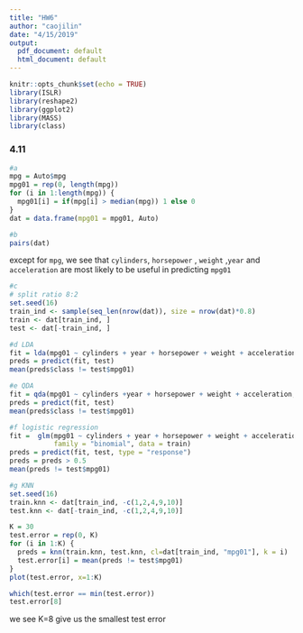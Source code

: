 ```yaml
---
title: "HW6"
author: "caojilin"
date: "4/15/2019"
output:
  pdf_document: default
  html_document: default
---
```


```r
knitr::opts_chunk$set(echo = TRUE)
library(ISLR)
library(reshape2)
library(ggplot2)
library(MASS)
library(class)
```

### 4.11
```r
#a
mpg = Auto$mpg
mpg01 = rep(0, length(mpg))
for (i in 1:length(mpg)) {
  mpg01[i] = if(mpg[i] > median(mpg)) 1 else 0
}
dat = data.frame(mpg01 = mpg01, Auto)
```

```r
#b
pairs(dat)
```

except for `mpg`, we see that `cylinders`, `horsepower` , `weight` ,`year` and `acceleration` are most likely to be useful in predicting `mpg01`

```r
#c
# split ratio 8:2
set.seed(16)
train_ind <- sample(seq_len(nrow(dat)), size = nrow(dat)*0.8)
train <- dat[train_ind, ]
test <- dat[-train_ind, ]
```

```r
#d LDA
fit = lda(mpg01 ~ cylinders + year + horsepower + weight + acceleration, data=train)
preds = predict(fit, test)
mean(preds$class != test$mpg01)
```

```r
#e QDA
fit = qda(mpg01 ~ cylinders +year + horsepower + weight + acceleration, data=train)
preds = predict(fit, test)
mean(preds$class != test$mpg01)
```

```r
#f logistic regression
fit =  glm(mpg01 ~ cylinders + year + horsepower + weight + acceleration, 
           family = "binomial", data = train)
preds = predict(fit, test, type = "response")
preds = preds > 0.5
mean(preds != test$mpg01)
```

```r
#g KNN
set.seed(16)
train.knn <- dat[train_ind, -c(1,2,4,9,10)]
test.knn <- dat[-train_ind, -c(1,2,4,9,10)]

K = 30
test.error = rep(0, K)
for (i in 1:K) {
  preds = knn(train.knn, test.knn, cl=dat[train_ind, "mpg01"], k = i)
  test.error[i] = mean(preds != test$mpg01)
}
plot(test.error, x=1:K)

which(test.error == min(test.error))
test.error[8]
```

we see K=8 give us the smallest test error 
